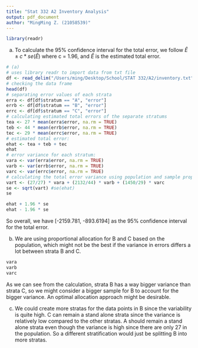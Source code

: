 ```yaml
---
title: "Stat 332 A2 Inventory Analysis"
output: pdf_document
author: "MingMing Z. (21058539)"
---
```

```r
library(readr)
```

(a) To calculate the 95\% confidence interval for the total error, we follow $\hat{E} \pm c * se(\hat{E})$ where c = 1.96, and $\hat{E}$ is the estimated total error.

```r
# (a)
# uses library readr to import data from txt file
df <- read_delim("/Users/ming/Desktop/School/STAT 332/A2/inventory.txt", delim = "\t")
# checking the data frame
head(df)
# separating error values of each strata
erra <- df[df$stratum == "A", "error"]
errb <- df[df$stratum == "B", "error"]
errc <- df[df$stratum == "C", "error"]
# calculating estimated total errors of the separate stratums
tea <- 27 * mean(erra$error, na.rm = TRUE)
teb <- 44 * mean(errb$error, na.rm = TRUE)
tec <- 29 * mean(errc$error, na.rm = TRUE)
# estimated total error:
ehat <- tea + teb + tec
ehat
# error variance for each stratum:
vara <- var(erra$error, na.rm = TRUE)
varb <- var(errb$error, na.rm = TRUE)
varc <- var(errc$error, na.rm = TRUE)
# calculating the total error variance using population and sample proportions as weight
vart <- (27/27) * vara + (2132/44) * varb + (1450/29) * varc
se <- sqrt(vart) #se(ehat)
se

ehat + 1.96 * se
ehat - 1.96 * se
```
So overall, we have [-2159.781, -893.6194] as the 95\% confidence interval for the total error.

(b) We are using proportional allocation for B and C based on the population, which might not be the best if the variance in errors differs a lot between strata B and C. 
```r
vara
varb
varc
```
As we can see from the calculation, strata B has a way bigger variance than strata C, so we might consider a bigger sample for B to account for the bigger variance. An optimal allocation approach might be desirable.

(c) We could create more stratas for the data points in B since the variability is quite high. C can remain a stand alone strata since the variance is relatively low compared to the other stratas. A should remain a stand alone strata even though the variance is high since there are only 27 in the population. So a different stratification would just be splitting B into more stratas.

